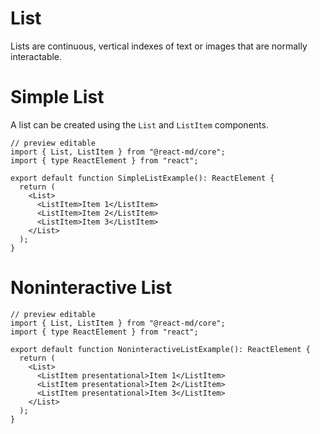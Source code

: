 # List

Lists are continuous, vertical indexes of text or images that are normally interactable.

# Simple List

A list can be created using the `List` and `ListItem` components.

```tsx
// preview editable
import { List, ListItem } from "@react-md/core";
import { type ReactElement } from "react";

export default function SimpleListExample(): ReactElement {
  return (
    <List>
      <ListItem>Item 1</ListItem>
      <ListItem>Item 2</ListItem>
      <ListItem>Item 3</ListItem>
    </List>
  );
}
```

# Noninteractive List

```tsx
// preview editable
import { List, ListItem } from "@react-md/core";
import { type ReactElement } from "react";

export default function NoninteractiveListExample(): ReactElement {
  return (
    <List>
      <ListItem presentational>Item 1</ListItem>
      <ListItem presentational>Item 2</ListItem>
      <ListItem presentational>Item 3</ListItem>
    </List>
  );
}
```
